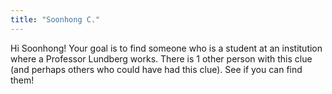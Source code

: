 ```yaml
---
title: "Soonhong C."
---
```


Hi Soonhong! Your goal is to find someone who is a student at an institution where a Professor Lundberg works. There is 1 other person with this clue (and perhaps others who could have had this clue). See if you can find them!

